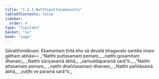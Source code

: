 ```yaml
---
title: "1.2.3 Natthiputtasamasutta"
tableOfContents: false
sidebar:
  order: 4
type: "tipitaka"
basket: "su"
book: "saga"
---
```



<DynamicBreadcrumb />

<Division number="13" book="saga">

<Paragraph number="46" book="saga">
Sāvatthinidānaṃ. Ekamantaṃ ṭhitā kho sā devatā bhagavato santike imaṃ gāthaṃ abhāsi—
</Paragraph>

<Paragraph number="47" type="verses" book="saga">
_“Natthi puttasamaṃ pemaṃ,_  
_natthi gosamitaṃ dhanaṃ;_  
_Natthi sūriyasamā ābhā,_  
_samuddaparamā sarā”ti._  

</Paragraph>

<Paragraph number="48" type="verses" book="saga">
_“Natthi attasamaṃ pemaṃ,_  
_natthi dhaññasamaṃ dhanaṃ;_  
_Natthi paññāsamā ābhā,_  
_vuṭṭhi ve paramā sarā”ti._
</Paragraph>
</Division>